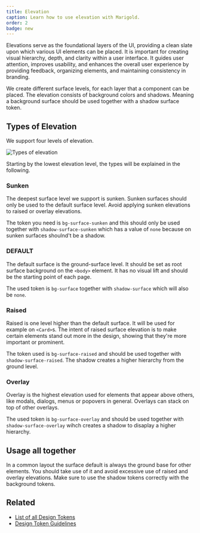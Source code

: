 ```yaml
---
title: Elevation
caption: Learn how to use elevation with Marigold.
order: 2
badge: new
---
```


Elevations serve as the foundational layers of the UI, providing a clean slate upon which various UI elements can be placed. It is important for creating visual hierarchy, depth, and clarity within a user interface. It guides user attention, improves usability, and enhances the overall user experience by providing feedback, organizing elements, and maintaining consistency in branding.

We create different surface levels, for each layer that a component can be placed.
The elevation consists of background colors and shadows. Meaning a background surface should be used together with a shadow surface token.

## Types of Elevation

We support four levels of elevation.

<Image
  src="/surface-levels.png"
  alt="Types of elevation"
  width={300}
  height={150}
  className="mx-auto block"
/>

Starting by the lowest elevation level, the types will be explained in the following.

### Sunken

The deepest surface level we support is sunken. Sunken surfaces should only be used to the default surface level. Avoid applying sunken elevations to raised or overlay elevations.

The token you need is `bg-surface-sunken` and this should only be used together with `shadow-surface-sunken` which has a value of `none` because on sunken surfaces shoulnd't be a shadow.

<ComponentDemo file="./surface-sunken.demo.tsx" />

### DEFAULT

The default surface is the ground-surface level. It should be set as root surface background on the `<body>` element. It has no visual lift and should be the starting point of each page.

The used token is `bg-surface` together with `shadow-surface` which will also be `none`.

<ComponentDemo file="./surface-default.demo.tsx" />

### Raised

Raised is one level higher than the default surface. It will be used for example on `<Card>`s. The intent of raised surface elevation is to make certain elements stand out more in the design, showing that they're more important or prominent.

The token used is `bg-surface-raised` and should be used together with `shadow-surface-raised`. The shadow creates a higher hierarchy from the ground level.

<ComponentDemo file="./surface-raised.demo.tsx" />

### Overlay

Overlay is the highest elevation used for elements that appear above others, like modals, dialogs, menus or popovers in general. Overlays can stack on top of other overlays.

The used token is `bg-surface-overlay` and should be used together with `shadow-surface-overlay` wihch creates a shadow to disaplay a higher hierarchy.

<ComponentDemo file="./surface-overlay.demo.tsx" />

## Usage all together

In a common layout the surface default is always the ground base for other elements. You should take use of it and avoid excessive use of raised and overlay elevations. Make sure to use the shadow tokens correctly with the background tokens.

## Related

- [List of all Design Tokens](/introduction/design-tokens)
- [Design Token Guidelines](/introduction/design-token-guidelines)
